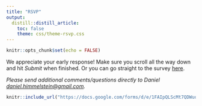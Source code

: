 ```yaml
---
title: "RSVP"
output: 
  distill::distill_article:
    toc: false
    theme: css/theme-rsvp.css
---
```


```r
knitr::opts_chunk$set(echo = FALSE)
```

We appreciate your early response!
Make sure you scroll all the way down and hit _Submit_ when finished.
Or you can go straight to the survey [here](https://docs.google.com/forms/d/e/1FAIpQLScMt7QDWuqGIsuY8yO69GDuTmkR2K1lNHW1WBlsXbgDQ19ezw/viewform?usp=sf_link).

_Please send additional comments/questions directly to Daniel <daniel.himmelstein@gmail.com>._


```r
knitr::include_url("https://docs.google.com/forms/d/e/1FAIpQLScMt7QDWuqGIsuY8yO69GDuTmkR2K1lNHW1WBlsXbgDQ19ezw/viewform?usp=sf_link", height = "1000px")
```
